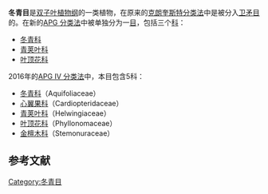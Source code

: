 {{Automatic taxobox 
| taxon = Aquifoliales
| image =Ilex-aquifolium_(Europaeische_Stechpalme-1).jpg
| image_width = 250px
| image_caption = 冬青科的[[歐洲冬青|歐洲冬青]]（Ilex aquifolium）果實
| authority = [[Christian_Carl_Friedrich_Ferdinand_Senft|Senft]]
| subdivision_ranks = [[科_(生物)|科]]
| subdivision =
*[[冬青科|冬青科]]（Aquifoliaceae）
*[[心翼果科|心翼果科]]（Cardiopteridaceae）
*[[青荚叶科|青荚叶科]]（Helwingiaceae）
*[[叶顶花科|叶顶花科]]（Phyllonomaceae）
*[[金檀木科|金檀木科]]（Stemonuraceae）
}}
'''冬青目'''是[[双子叶植物纲|双子叶植物纲]]的一类植物，在原来的[[克朗奎斯特分类法|克朗奎斯特分类法]]中是被分入[[卫矛目|卫矛目]]的。在新的[[APG_分类法|APG 分类法]]中被单独分为一[[目_(生物)|目]]，包括三个[[科_(生物)|科]]：
* [[冬青科|冬青科]]
* [[青荚叶科|青荚叶科]] 
* [[叶顶花科|叶顶花科]]

2016年的[[APG_IV_分类法|APG IV 分类法]]中，本目包含5科：{{r|APG4}}
*[[冬青科|冬青科]]（Aquifoliaceae）
*[[心翼果科|心翼果科]]（Cardiopteridaceae）
*[[青荚叶科|青荚叶科]]（Helwingiaceae）
*[[叶顶花科|叶顶花科]]（Phyllonomaceae）{{r|APG3科属}}
*[[金檀木科|金檀木科]]（Stemonuraceae）

==参考文献==
{{reflist|refs=
<ref name="APG4">{{Cite journal |last=Angiosperm Phylogeny Group |year=2016 |title=An update of the Angiosperm Phylogeny Group classification for the orders and families of flowering plants: APG IV |journal=Botanical Journal of the Linnean Society |volume=181 |issue=1 |pages=1–20 |url=http://onlinelibrary.wiley.com/doi/10.1111/boj.12385/abstract |doi=10.1111/boj.12385 |access-date=2016-06-09 |archive-date=2018-03-05 |archive-url=https://web.archive.org/web/20180305111633/http://onlinelibrary.wiley.com/doi/10.1111/boj.12385/abstract |dead-url=no }}</ref>

<ref name="APG3科属">{{Cite journal |last=刘冰, 叶建飞, 刘夙, 汪远, 杨永, 赖阳均, 曾刚, 林秦文 |year=2016 |title=中国被子植物科属概览: 依据APG III系统 |journal=生物多样性 |volume=23 |issue=2 |pages=225-231 |url=http://www.biodiversity-science.net/CN/abstract/abstract9992.shtml |doi=10.17520/biods.2015052 |deadurl=yes |archiveurl=https://web.archive.org/web/20150505064115/http://www.biodiversity-science.net/CN/abstract/abstract9992.shtml |archivedate=2015-05-05 |access-date=2016-06-09 }}</ref>
}}
{{Taxonbar|from=Q21779}}

[[Category:冬青目|Category:冬青目]]